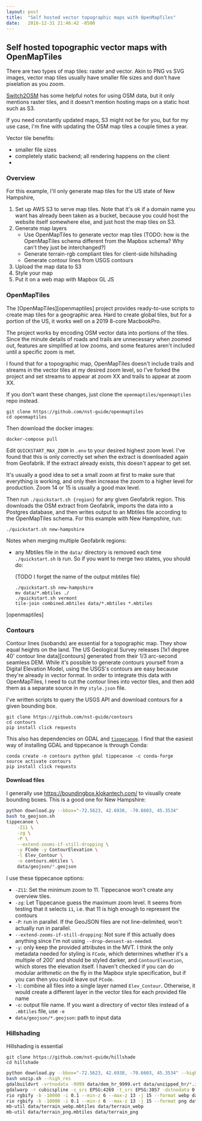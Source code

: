 ```yaml
---
layout: post
title:  "Self hosted vector topographic maps with OpenMapTiles"
date:   2016-12-31 21:46:42 -0500
---
```


## Self hosted topographic vector maps with OpenMapTiles

There are two types of map tiles: raster and vector. Akin to PNG vs SVG images, vector map tiles usually have smaller file sizes and don't have pixelation as you zoom.

[Switch2OSM][switch2osm] has some helpful notes for using OSM data, but it only mentions raster tiles, and it doesn't mention hosting maps on a static host such as S3.

If you need constantly updated maps, S3 might not be for you, but for my use case, I'm fine with updating the OSM map tiles a couple times a year.

Vector tile benefits:

- smaller file sizes
- completely static backend; all rendering happens on the client
-

[switch2osm]: https://switch2osm.org/

### Overview

For this example, I'll only generate map tiles for the US state of New Hampshire,

1. Set up AWS S3 to serve map tiles. Note that it's ok if a domain name you want has already been taken as a bucket, because you could host the website itself somewhere else, and just host the map tiles on S3.
2. Generate map layers
    - Use OpenMapTiles to generate vector map tiles (TODO: how is the OpenMapTiles schema different from the Mapbox schema? Why can't they just be interchanged?)
    - Generate terrain-rgb compliant tiles for client-side hillshading
    - Generate contour lines from USGS contours
3. Upload the map data to S3
4. Style your map
5. Put it on a web map with Mapbox GL JS


### OpenMapTiles

The [OpenMapTiles][openmaptiles] project provides ready-to-use scripts to create
map tiles for a geographic area. Hard to create global tiles, but for a portion
of the US, it works well on a 2019 8-core MacbookPro.

The project works by encoding OSM vector data into portions of the tiles. Since
the minute details of roads and trails are unnecessary when zoomed out, features
are simplified at low zooms, and some features aren't included until a specific
zoom is met.

I found that for a topographic map, OpenMapTiles doesn't include trails and
streams in the vector tiles at my desired zoom level, so I've forked the project
and set streams to appear at zoom XX and trails to appear at zoom XX.

If you don't want these changes, just clone the `openmaptiles/openmaptiles` repo instead.
```
git clone https://github.com/nst-guide/openmaptiles
cd openmaptiles
```
Then download the docker images:
```
docker-compose pull
```
Edit `QUICKSTART_MAX_ZOOM` in `.env` to your desired highest zoom level. I've
found that this is only correctly set when the extract is downloaded again from
Geofabrik. If the extract already exists, this doesn't appear to get set.

It's usually a good idea to set a small zoom at first to make sure that
everything is working, and only then increase the zoom to a higher level for
production. Zoom 14 or 15 is usually a good max level.

Then run `./quickstart.sh {region}` for any given Geofabrik region. This
downloads the OSM extract from Geofabrik, imports the data into a Postgres
database, and then writes output to an Mbtiles file according to the
OpenMapTiles schema. For this example with New Hampshire, run:
```
./quickstart.sh new-hampshire
```

Notes when merging multiple Geofabrik regions:

- any Mbtiles file in the `data/` directory is removed each time `./quickstart.sh` is run. So if you want to merge two states, you should do:

    (TODO I forget the name of the output mbtiles file)

    ```
    ./quickstart.sh new-hampshire
    mv data/*.mbtiles ./
    ./quickstart.sh vermont
    tile-join combined.mbtiles data/*.mbtiles *.mbtiles
    ```

[openmaptiles]


### Contours

Contour lines (isobands) are essential for a topographic map. They show equal
heights on the land. The US Geological Survey releases [1x1 degree 40' contour
line data][contours] generated from their 1/3 arc-second seamless DEM. While
it's possible to generate contours yourself from a Digital Elevation Model,
using the USGS's contours are easy because they're already in vector format. In
order to integrate this data with OpenMapTiles, I need to cut the contour lines
into vector tiles, and then add them as a separate source in my `style.json`
file.

I've written scripts to query the USGS API and download contours for a given bounding box.


```
git clone https://github.com/nst-guide/contours
cd contours
pip install click requests
```

This also has dependencies on GDAL and
[`tippecanoe`](https://github.com/mapbox/tippecanoe). I find that the easiest
way of installing GDAL and tippecanoe is through Conda:
```
conda create -n contours python gdal tippecanoe -c conda-forge
source activate contours
pip install click requests
```

#### Download files

I generally use <https://boundingbox.klokantech.com/> to visually create
bounding boxes. This is a good one for New Hampshire:

```bash
python download.py --bbox="-72.5623, 42.6938, -70.6603, 45.3534"
bash to_geojson.sh
tippecanoe \
    -Z11 \
    -zg \
    -P \
    --extend-zooms-if-still-dropping \
    -y FCode -y ContourElevation \
    -l Elev_Contour \
    -o contours.mbtiles \
    data/geojson/*.geojson
```

I use these tippecanoe options:

- `-Z11`: Set the minimum zoom to 11. Tippecanoe won't create any overview tiles.
- `-zg`: Let Tippecanoe guess the maximum zoom level. It seems from testing that it selects `11`, i.e. that 11 is high enough to represent the contours
- `-P`: run in parallel. If the GeoJSON files are not line-delimited, won't actually run in parallel.
- `--extend-zooms-if-still-dropping`: Not sure if this actually does anything since I'm not using `--drop-densest-as-needed`.
- `-y`: only keep the provided attributes in the MVT. I think the only metadata needed for styling is `FCode`, which determines whether it's a multiple of 200' and should be styled darker, and `ContourElevation`, which stores the elevation itself. I haven't checked if you can do modular arithmetic on the fly in the Mapbox style specification, but if you can then you could leave out `FCode`.
- `-l`: combine all files into a single layer named `Elev_Contour`. Otherwise, it would create a different layer in the vector tiles for each provided file name
- `-o`: output file name. If you want a directory of vector tiles instead of a `.mbtiles` file, use `-e`
- `data/geojson/*.geojson`: path to input data


### Hillshading

Hillshading is essential


```
git clone https://github.com/nst-guide/hillshade
cd hillshade
```

```bash
python download.py --bbox="-72.5623, 42.6938, -70.6603, 45.3534" --high_res
bash unzip.sh --high_res
gdalbuildvrt -vrtnodata -9999 data/dem_hr_9999.vrt data/unzipped_hr/*.img
gdalwarp -r cubicspline -s_srs EPSG:4269 -t_srs EPSG:3857 -dstnodata 0 -co COMPRESS=DEFLATE data/dem_hr_9999.vrt data/dem_hr_9999_epsg3857.vrt
rio rgbify -b -10000 -i 0.1 --min-z 6 --max-z 13 -j 15 --format webp data/dem_hr_9999_epsg3857.vrt data/terrain_webp.mbtiles
rio rgbify -b -10000 -i 0.1 --min-z 6 --max-z 13 -j 15 --format png data/dem_hr_9999_epsg3857.vrt data/terrain_png.mbtiles
mb-util data/terrain_webp.mbtiles data/terrain_webp
mb-util data/terrain_png.mbtiles data/terrain_png
```
